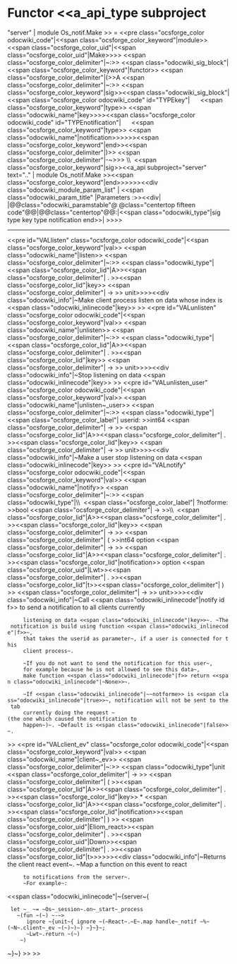 =Functor <<a_api_type subproject="server" | module Os_notif.Make >> =
<<pre class="ocsforge_color odocwiki_code"|<<span class="ocsforge_color_keyword"|module>> <<span class="ocsforge_color_uid"|<<span class="ocsforge_color_uid"|Make>>>> <<span class="ocsforge_color_delimiter"|~:>> <<span class="odocwiki_sig_block"|<<span class="ocsforge_color_keyword"|functor>> <<span class="ocsforge_color_delimiter"|(>>A <<span class="ocsforge_color_delimiter"|~:>> <<span class="ocsforge_color_keyword"|sig>><<span class="odocwiki_sig_block"|<<span class="ocsforge_color odocwiki_code" id="TYPEkey"|      <<span class="ocsforge_color_keyword"|type>> <<span class="odocwiki_name"|key>>>><<span class="ocsforge_color odocwiki_code" id="TYPEnotification"|      <<span class="ocsforge_color_keyword"|type>> <<span class="odocwiki_name"|notification>>>>>><<span class="ocsforge_color_keyword"|end>><<span class="ocsforge_color_delimiter"|)>> <<span class="ocsforge_color_delimiter"|-~>>> \\  <<span class="ocsforge_color_keyword"|sig>><<a_api subproject="server" text=".." | module Os_notif.Make >><<span class="ocsforge_color_keyword"|end>>>>>><<div class="odocwiki_module_param_list" | <<span class="odocwiki_param_title" |Parameters :>><<div|
|@@class="odocwiki_paramstable"@ @class="centertop fifteen code"@@{{{A}}}|@@class="centertop"@@:|<<span class="odocwiki_type"|sig type key type notification end>>|
>>>>

----
<<pre id="VALlisten" class="ocsforge_color odocwiki_code"|<<span class="ocsforge_color_keyword"|val>> <<span class="odocwiki_name"|listen>> <<span class="ocsforge_color_delimiter"|~:>> <<span class="odocwiki_type"|<<span class="ocsforge_color_lid"|A>><<span class="ocsforge_color_delimiter"| . >><<span class="ocsforge_color_lid"|key>> <<span class="ocsforge_color_delimiter"| -> >> unit>>>><<div class="odocwiki_info"|~Make client process listen on data whose index is <<span class="odocwiki_inlinecode"|key>>
>>
<<pre id="VALunlisten" class="ocsforge_color odocwiki_code"|<<span class="ocsforge_color_keyword"|val>> <<span class="odocwiki_name"|unlisten>> <<span class="ocsforge_color_delimiter"|~:>> <<span class="odocwiki_type"|<<span class="ocsforge_color_lid"|A>><<span class="ocsforge_color_delimiter"| . >><<span class="ocsforge_color_lid"|key>> <<span class="ocsforge_color_delimiter"| -> >> unit>>>><<div class="odocwiki_info"|~Stop listening on data <<span class="odocwiki_inlinecode"|key>>
>>
<<pre id="VALunlisten_user" class="ocsforge_color odocwiki_code"|<<span class="ocsforge_color_keyword"|val>> <<span class="odocwiki_name"|unlisten~_user>> <<span class="ocsforge_color_delimiter"|~:>> <<span class="odocwiki_type"|<<span class="ocsforge_color_label"| userid: >>int64 <<span class="ocsforge_color_delimiter"| -> >> <<span class="ocsforge_color_lid"|A>><<span class="ocsforge_color_delimiter"| . >><<span class="ocsforge_color_lid"|key>> <<span class="ocsforge_color_delimiter"| -> >> unit>>>><<div class="odocwiki_info"|~Make a user stop listening on data <<span class="odocwiki_inlinecode"|key>>
>>
<<pre id="VALnotify" class="ocsforge_color odocwiki_code"|<<span class="ocsforge_color_keyword"|val>> <<span class="odocwiki_name"|notify>> <<span class="ocsforge_color_delimiter"|~:>> <<span class="odocwiki_type"|\\  <<span class="ocsforge_color_label"| ?notforme: >>bool <<span class="ocsforge_color_delimiter"| -> >>\\  <<span class="ocsforge_color_lid"|A>><<span class="ocsforge_color_delimiter"| . >><<span class="ocsforge_color_lid"|key>> <<span class="ocsforge_color_delimiter"| -> >> <<span class="ocsforge_color_delimiter"| ( >>int64 option <<span class="ocsforge_color_delimiter"| -> >> <<span class="ocsforge_color_lid"|A>><<span class="ocsforge_color_delimiter"| . >><<span class="ocsforge_color_lid"|notification>> option <<span class="ocsforge_color_uid"|Lwt>><<span class="ocsforge_color_delimiter"| . >><<span class="ocsforge_color_lid"|t>><<span class="ocsforge_color_delimiter"| ) >> <<span class="ocsforge_color_delimiter"| -> >> unit>>>><<div class="odocwiki_info"|~Call <<span class="odocwiki_inlinecode"|notify id f>> to send a notification to all clients currently
      listening on data <<span class="odocwiki_inlinecode"|key>>~. ~The notification is build using function <<span class="odocwiki_inlinecode"|f>>~,
      that takes the userid as parameter~, if a user is connected for this
      client process~.


      ~If you do not want to send the notification for this user~,
      for example because he is not allowed to see this data~,
      make function <<span class="odocwiki_inlinecode"|f>> return <<span class="odocwiki_inlinecode"|~None>>~.


      ~If <<span class="odocwiki_inlinecode"|~~notforme>> is <<span class="odocwiki_inlinecode"|true>>~, notification will not be sent to the tab
      currently doing the request ~(the one which caused the notification to
      happen~)~. ~Default is <<span class="odocwiki_inlinecode"|false>>~.
>>
<<pre id="VALclient_ev" class="ocsforge_color odocwiki_code"|<<span class="ocsforge_color_keyword"|val>> <<span class="odocwiki_name"|client~_ev>> <<span class="ocsforge_color_delimiter"|~:>> <<span class="odocwiki_type"|unit <<span class="ocsforge_color_delimiter"| -> >> <<span class="ocsforge_color_delimiter"| ( >><<span class="ocsforge_color_lid"|A>><<span class="ocsforge_color_delimiter"| . >><<span class="ocsforge_color_lid"|key>> * <<span class="ocsforge_color_lid"|A>><<span class="ocsforge_color_delimiter"| . >><<span class="ocsforge_color_lid"|notification>><<span class="ocsforge_color_delimiter"| ) >> <<span class="ocsforge_color_uid"|Eliom_react>><<span class="ocsforge_color_delimiter"| . >><<span class="ocsforge_color_uid"|Down>><<span class="ocsforge_color_delimiter"| . >><<span class="ocsforge_color_lid"|t>>>>>><<div class="odocwiki_info"|~Returns the client react event~. ~Map a function on this event to react
      to notifications from the server~.
      ~For example~:
<<span class="odocwiki_inlinecode"|~{server~{
  let ~_ ~= ~Os~_session~.on~_start~_process
    ~(fun ~(~) ~-~>
       ignore ~{unit~{ ignore ~(~React~.~E~.map handle~_notif ~%~(~N~.client~_ev ~(~)~)~) ~}~}~;
       ~Lwt~.return ~(~)
     ~)
~}~}
>>
>>
